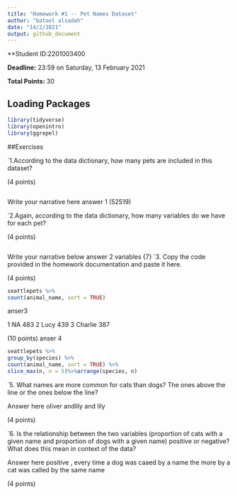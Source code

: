 ```yaml
---
title: "Homework #1 -- Pet Names Dataset"
author: "batool alsadah"
date: "14/2/2021"
output: github_document
---
```


**Student ID:2201003400

**Deadline:** 23:59 on Saturday, 13 February 2021

**Total Points:** 30


## Loading Packages

```r

library(tidyverse)
library(openintro)
library(ggrepel)
```


##Exercises

`1.According to the data dictionary, how many pets are included in this dataset?


(4 points)
```r

```
Write your narrative here
answer 1
(52519)

`2.Again, according to the data dictionary, how many variables do we have for each pet?

(4 points)

```r

```
Write your narrative below
answer 2
variables {7}
`3. Copy the code provided in the homework documentation and paste it here. 

(4 points)

```r
seattlepets %>%
count(animal_name, sort = TRUE)


```
anser3

 1 NA            483
 2 Lucy          439
 3 Charlie       387

(10 points)
anser 4
```r
seattlepets %>%
group_by(species) %>%
count(animal_name, sort = TRUE) %>%
slice_max(n, n = 5)%>%arrange(species, n)

```

`5.  What names are more common for cats than dogs? The ones above the line or the ones below the line?

Answer here
oliver andlily and lily

(4 points)

`6. Is the relationship between the two variables (proportion of cats with a given name and proportion of dogs with a given name) positive or negative? What does this mean in context of the data?

Answer here
positive , every time a dog was caaed by a name the more by a cat was called by the same name

(4 points)